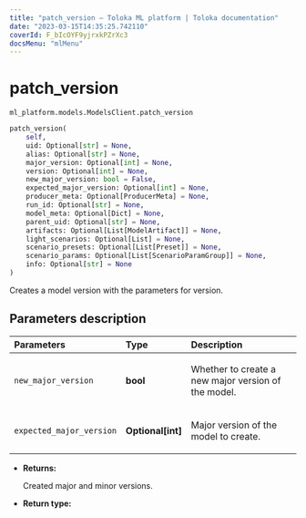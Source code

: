 ```yaml
---
title: "patch_version — Toloka ML platform | Toloka documentation"
date: "2023-03-15T14:35:25.742110"
coverId: F_bIcOYF9yjrxkPZrXc3
docsMenu: "mlMenu"
---
```


# patch_version

`ml_platform.models.ModelsClient.patch_version`

```python
patch_version(
    self,
    uid: Optional[str] = None,
    alias: Optional[str] = None,
    major_version: Optional[int] = None,
    version: Optional[int] = None,
    new_major_version: bool = False,
    expected_major_version: Optional[int] = None,
    producer_meta: Optional[ProducerMeta] = None,
    run_id: Optional[str] = None,
    model_meta: Optional[Dict] = None,
    parent_uid: Optional[str] = None,
    artifacts: Optional[List[ModelArtifact]] = None,
    light_scenarios: Optional[List] = None,
    scenario_presets: Optional[List[Preset]] = None,
    scenario_params: Optional[List[ScenarioParamGroup]] = None,
    info: Optional[str] = None
)
```

Creates a model version with the parameters for version.

## Parameters description

| Parameters | Type | Description |
| :----------| :----| :-----------|
`new_major_version`|**bool**|<p>Whether to create a new major version of the model.</p>
`expected_major_version`|**Optional\[int\]**|<p>Major version of the model to create.</p>

* **Returns:**

  Created major and minor versions.

* **Return type:**